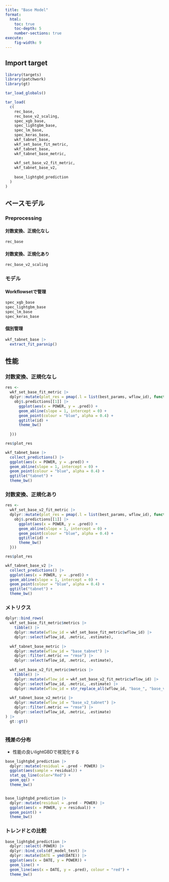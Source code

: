 ```yaml
---
title: "Base Model"
format: 
  html:
    toc: true
    toc-depth: 5
    number-sections: true
execute: 
    fig-width: 9
---
```


## Import target

```r
library(targets)
library(patchwork)
library(gt)

tar_load_globals()

tar_load(
  c(
    rec_base,
    rec_base_v2_scaling,
    spec_xgb_base,
    spec_lightgbm_base,
    spec_lm_base,
    spec_keras_base,
    wkf_tabnet_base,
    wkf_set_base_fit_metric,
    wkf_tabnet_base,
    wkf_tabnet_base_metric,
    
    wkf_set_base_v2_fit_metric,
    wkf_tabnet_base_v2,
    
    base_lightgbd_prediction
  )
)
```

## ベースモデル

### Preprocessing

#### 対数変換、正規化なし

```r
rec_base
```

#### 対数変換、正規化あり

```r
rec_base_v2_scaling
```

### モデル

#### Workflowsetで管理

```r
spec_xgb_base
spec_lightgbm_base
spec_lm_base
spec_keras_base
```

#### 個別管理

```r
wkf_tabnet_base |> 
  extract_fit_parsnip()
```

## 性能

### 対数変換、正規化なし

```r
res <- 
  wkf_set_base_fit_metric |> 
  dplyr::mutate(plot_res = pmap(.l = list(best_params, wflow_id), function(obj, id){
    obj$.predictions[[1]] |> 
      ggplot(aes(x = POWER, y = .pred)) +
      geom_abline(slope = 1, intercept = 0) +
      geom_point(colour = "blue", alpha = 0.4) +
      ggtitle(id) +
      theme_bw()
      
  }))

res$plot_res

wkf_tabnet_base |> 
  collect_predictions() |> 
  ggplot(aes(x = POWER, y = .pred)) +
  geom_abline(slope = 1, intercept = 0) +
  geom_point(colour = "blue", alpha = 0.4) +
  ggtitle("tabnet") +
  theme_bw()
```

### 対数変換、正規化あり

```r
res <- 
  wkf_set_base_v2_fit_metric |> 
  dplyr::mutate(plot_res = pmap(.l = list(best_params, wflow_id), function(obj, id){
    obj$.predictions[[1]] |> 
      ggplot(aes(x = POWER, y = .pred)) +
      geom_abline(slope = 1, intercept = 0) +
      geom_point(colour = "blue", alpha = 0.4) +
      ggtitle(id) +
      theme_bw()
  }))

res$plot_res

wkf_tabnet_base_v2 |> 
  collect_predictions() |> 
  ggplot(aes(x = POWER, y = .pred)) +
  geom_abline(slope = 1, intercept = 0) +
  geom_point(colour = "blue", alpha = 0.4) +
  ggtitle("tabnet") +
  theme_bw()
```

### メトリクス

```r
dplyr::bind_rows(
  wkf_set_base_fit_metric$metrics |> 
    tibble() |> 
    dplyr::mutate(wflow_id = wkf_set_base_fit_metric$wflow_id) |> 
    dplyr::select(wflow_id, .metric, .estimate),
  
  wkf_tabnet_base_metric |> 
    dplyr::mutate(wflow_id = "base_tabnet") |> 
    dplyr::filter(.metric == "rmse") |> 
    dplyr::select(wflow_id, .metric, .estimate),
  
  wkf_set_base_v2_fit_metric$metrics |> 
    tibble() |> 
    dplyr::mutate(wflow_id = wkf_set_base_v2_fit_metric$wflow_id) |> 
    dplyr::select(wflow_id, .metric, .estimate) |> 
    dplyr::mutate(wflow_id = str_replace_all(wflow_id, "base_", "base_v2_")),
  
  wkf_tabnet_base_v2_metric |> 
    dplyr::mutate(wflow_id = "base_v2_tabnet") |> 
    dplyr::filter(.metric == "rmse") |> 
    dplyr::select(wflow_id, .metric, .estimate) 
) |> 
  gt::gt()
  
```

### 残差の分布

-   性能の良いlightGBDで視覚化する

```r
base_lightgbd_prediction |> 
  dplyr::mutate(residual = .pred - POWER) |> 
  ggplot(aes(sample = residual)) +
  stat_qq_line(color="Red") +
  geom_qq() +
  theme_bw()


base_lightgbd_prediction |> 
  dplyr::mutate(residual = .pred - POWER) |> 
  ggplot(aes(x = POWER, y = residual)) +
  geom_point() +
  theme_bw()
```

### トレンドとの比較

```r
base_lightgbd_prediction |> 
  dplyr::select(-POWER) |> 
  dplyr::bind_cols(df_model_test) |> 
  dplyr::mutate(DATE = ymd(DATE)) |> 
  ggplot(aes(x = DATE, y = POWER)) +
  geom_line() +
  geom_line(aes(x = DATE, y = .pred), colour = "red") +
  theme_bw()
```

